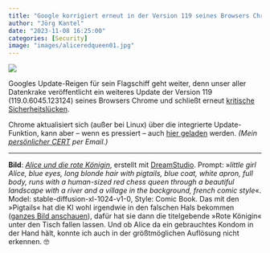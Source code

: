 ```yaml
---
title: "Google korrigiert erneut in der Version 119 seines Browsers Chrome kritische Sicherheitslücken"
author: "Jörg Kantel"
date: "2023-11-08 16:25:00"
categories: [Security]
image: "images/aliceredqueen01.jpg"
---
```


[![](images/aliceredqueen01-b.jpg)](https://www.flickr.com/photos/schockwellenreiter/53317373872/)

Googles Update-Reigen für sein Flagschiff geht weiter, denn unser aller Datenkrake veröffentlicht ein weiteres Update der Version 119 (119.0.6045.123124) seines Browsers Chrome und schließt erneut [kritische Sicherheitslücken](https://chromereleases.googleblog.com/2023/11/stable-channel-update-for-desktop.html).

Chrome aktualisiert sich (außer bei Linux) über die integrierte Update-Funktion, kann aber -- wenn es pressiert -- auch [hier geladen](https://www.google.com/intl/de/chrome/browser/) werden. *(Mein [persönlicher CERT](http://www.gwdg.de/~mreiman1/) per Email.)*

---

**Bild**: *[Alice und die rote Königin](https://www.flickr.com/photos/schockwellenreiter/53317373872/)*, erstellt mit [DreamStudio](https://beta.dreamstudio.ai/generate). Prompt: »*little girl Alice, blue eyes, long blonde hair with pigtails, blue coat, white apron, full body, runs with a human-sized red chess queen through a beautiful landscape with a river and a village in the background, french comic style*«. Model: stable-diffusion-xl-1024-v1-0, Style: Comic Book. Das mit den »Pigtails« hat die KI wohl irgendwie in den falschen Hals bekommen ([ganzes Bild anschauen](https://www.flickr.com/photos/schockwellenreiter/53317373872/)), dafür hat sie dann die titelgebende »Rote Königin« unter den Tisch fallen lassen. Und ob Alice da ein gebrauchtes Kondom in der Hand hält, konnte ich auch in der größtmöglichen Auflösung nicht erkennen.&nbsp;🤓

